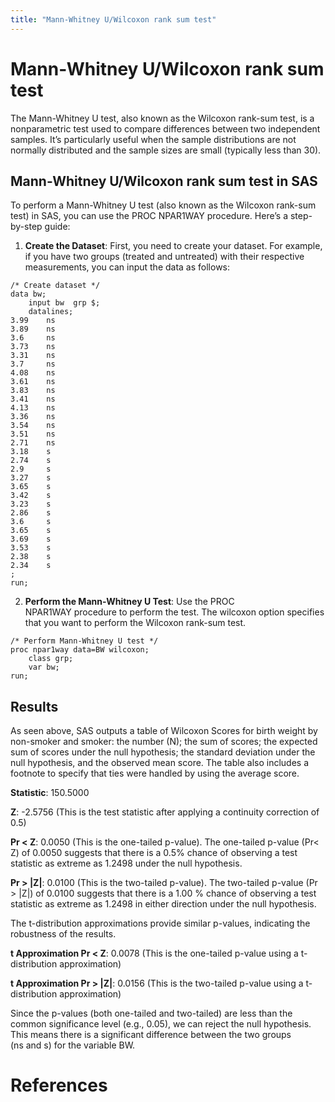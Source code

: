 ```yaml
---
title: "Mann-Whitney U/Wilcoxon rank sum test"
---
```


# Mann-Whitney U/Wilcoxon rank sum test

The Mann-Whitney U test, also known as the Wilcoxon rank-sum test, is a nonparametric test used to compare differences between two independent samples. It's particularly useful when the sample distributions are not normally distributed and the sample sizes are small (typically less than 30).

## Mann-Whitney U/Wilcoxon rank sum test in SAS

To perform a Mann-Whitney U test (also known as the Wilcoxon rank-sum test) in SAS, you can use the PROC NPAR1WAY procedure. Here's a step-by-step guide:

1.  **Create the Dataset**: First, you need to create your dataset. For example, if you have two groups (treated and untreated) with their respective measurements, you can input the data as follows:

``` sas
/* Create dataset */
data bw;
    input bw  grp $;
    datalines;
3.99    ns
3.89    ns
3.6     ns
3.73    ns
3.31    ns
3.7     ns
4.08    ns
3.61    ns
3.83    ns
3.41    ns
4.13    ns
3.36    ns
3.54    ns
3.51    ns
2.71    ns
3.18    s
2.74    s
2.9     s
3.27    s
3.65    s
3.42    s
3.23    s
2.86    s
3.6     s
3.65    s
3.69    s
3.53    s
2.38    s
2.34    s
;
run;
```

2.  **Perform the Mann-Whitney U Test**: Use the PROC NPAR1WAY procedure to perform the test. The wilcoxon option specifies that you want to perform the Wilcoxon rank-sum test.

``` sas
/* Perform Mann-Whitney U test */
proc npar1way data=BW wilcoxon;
    class grp;
    var bw;
run;
```

## Results

As seen above, SAS outputs a table of Wilcoxon Scores for birth weight by non-smoker and smoker: the number (N); the sum of scores; the expected sum of scores under the null hypothesis; the standard deviation under the null hypothesis, and the observed mean score. The table also includes a footnote to specify that ties were handled by using the average score.

**Statistic**: 150.5000

**Z**: -2.5756 (This is the test statistic after applying a continuity correction of 0.5)

**Pr \< Z**: 0.0050 (This is the one-tailed p-value). The one-tailed p-value (Pr\< Z) of 0.0050 suggests that there is a 0.5% chance of observing a test statistic as extreme as 1.2498 under the null hypothesis.

**Pr \> \|Z\|**: 0.0100 (This is the two-tailed p-value). The two-tailed p-value (Pr \> \|Z\|) of 0.0100 suggests that there is a 1.00 % chance of observing a test statistic as extreme as 1.2498 in either direction under the null hypothesis.

The t-distribution approximations provide similar p-values, indicating the robustness of the results.

**t Approximation Pr \< Z**: 0.0078 (This is the one-tailed p-value using a t-distribution approximation)

**t Approximation Pr \> \|Z\|**: 0.0156 (This is the two-tailed p-value using a t-distribution approximation)

Since the p-values (both one-tailed and two-tailed) are less than the common significance level (e.g., 0.05), we can reject the null hypothesis. This means there is a significant difference between the two groups (ns and s) for the variable BW.

# References
